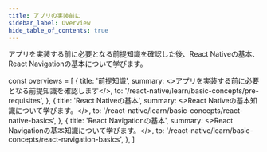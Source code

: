 ```yaml
---
title: アプリの実装前に
sidebar_label: Overview
hide_table_of_contents: true
---
```


アプリを実装する前に必要となる前提知識を確認した後、React Nativeの基本、React Navigationの基本について学びます。

<!-- textlint-disable ja-technical-writing/sentence-length,ja-technical-writing/max-comma,ja-spacing/ja-no-space-around-parentheses -->

const overviews = [
  {
    title: '前提知識',
    summary: <>アプリを実装する前に必要となる前提知識を確認します</>,
    to: '/react-native/learn/basic-concepts/pre-requisites',
  },
  {
    title: 'React Nativeの基本',
    summary: <>React Nativeの基本知識について学びます。</>,
    to: '/react-native/learn/basic-concepts/react-native-basics',
  },
  {
    title: 'React Navigationの基本',
    summary: <>React Navigationの基本知識について学びます。</>,
    to: '/react-native/learn/basic-concepts/react-navigation-basics',
  },
]

<PageList overviews={overviews} colSize={12} />

<!-- textlint-enable ja-technical-writing/sentence-length,ja-technical-writing/max-comma,ja-spacing/ja-no-space-around-parentheses -->
